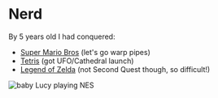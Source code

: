 # Nerd

By 5 years old I had conquered: 
- [Super Mario Bros](https://arcadespot.com/game/super-mario-bros/) (let's go warp pipes)
- [Tetris](https://arcadespot.com/game/classic-tetris/) (got UFO/Cathedral launch)
- [Legend of Zelda](https://arcadespot.com/game/the-legend-of-zelda/) (not Second Quest though, so difficult!)

![baby Lucy playing NES](nes "baby Lucy playing NES")